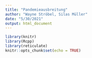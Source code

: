 ```yaml
---
title: "Pandemieausbreitung"
author: "Wayne Ströbel, Silas Müller"
date: "5/30/2021"
output: html_document
---
```


```r
library(knitr)
library(Rcpp)
library(reticulate)
knitr::opts_chunk$set(echo = TRUE)
```

